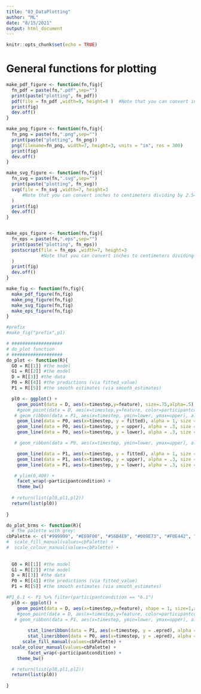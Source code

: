 ```yaml
---
title: "03_DataPlotting"
author: "ML"
date: "8/15/2021"
output: html_document
---
```


```r
knitr::opts_chunk$set(echo = TRUE)
```

# General functions for plotting

```r
make_pdf_figure <- function(fn,fig){
  fn_pdf = paste(fn,".pdf",sep="")
  print(paste("plotting", fn_pdf))
  pdf(file = fn_pdf ,width=9, height=8 )  #Note that you can convert inches to centimeters dividing by 2.54.
  print(fig)
  dev.off()
}

make_png_figure <- function(fn,fig){
  fn_png = paste(fn,".png",sep="")
  print(paste("plotting", fn_png))
  png(filename=fn_png, width=7, height=3, units = "in", res = 300)
  print(fig)
  dev.off()
}

make_svg_figure <- function(fn,fig){
  fn_svg = paste(fn,".svg",sep="")
  print(paste("plotting", fn_svg))
  svg(file = fn_svg ,width=7, height=3
      #Note that you can convert inches to centimeters dividing by 2.54.
  ) 
  print(fig)
  dev.off()
}


make_eps_figure <- function(fn,fig){
  fn_eps = paste(fn,".eps",sep="")
  print(paste("plotting", fn_eps))
  postscript(file = fn_eps ,width=7, height=3
             #Note that you can convert inches to centimeters dividing by 2.54.
  ) 
  print(fig)
  dev.off()
}

make_fig <- function(fn,fig){
  make_pdf_figure(fn,fig)
  make_png_figure(fn,fig)
  make_svg_figure(fn,fig)
  make_eps_figure(fn,fig)
}

#prefix
#make_fig("prefix",p1)
```

```r
# ###################
# do_plot function
# ###################
do_plot <- function(R){
  G0 = R[[1]] #the model
  G1 = R[[2]] #the model
  D = R[[3]] #the data
  P0 = R[[4]] #the predictions (via fitted_value)
  P1 = R[[5]] #the smooth estimates (via smooth_estimates)

  pl0 <- ggplot() +
    geom_point(data = D, aes(x=timestep,y=feature), size=.75,alpha=.5) +
    #geom_point(data = D, aes(x=timestep,y=feature, color=participantcondition),size=.75,alpha=.5) +
   # geom_ribbon(data = P1, aes(x=timestep, ymin=lower, ymax=upper), alpha = .2)  +
    geom_line(data = P0, aes(x=timestep, y = fitted), alpha = 1, size = 1, color = "red") +
    geom_line(data = P0, aes(x=timestep, y = upper), alpha = .3, size = 1, color = "red") +
    geom_line(data = P0, aes(x=timestep, y = lower), alpha = .3, size = 1, color = "red") +

   # geom_ribbon(data = P0, aes(x=timestep, ymin=lower, ymax=upper), alpha = .2) +

    geom_line(data = P1, aes(x=timestep, y = fitted), alpha = 1, size = 1, color = "blue") +
    geom_line(data = P1, aes(x=timestep, y = upper), alpha = .3, size = 1, color = "blue") +
    geom_line(data = P1, aes(x=timestep, y = lower), alpha = .3, size = 1, color = "blue") +

   # ylim(0,400) + 
    facet_wrap(~participantcondition) +
    theme_bw()
  
  # return(list(pl0,pl1,pl2))
  return(list(pl0))
  
}
```


```r
do_plot_brms <- function(R){
  # The palette with grey:
cbPalette <- c("#999999", "#E69F00", "#56B4E9", "#009E73", "#F0E442", "#0072B2", "#D55E00", "#CC79A7")
#  scale_fill_manual(values=cbPalette) +
#  scale_colour_manual(values=cbPalette) +
 
  
  G0 = R[[1]] #the model
  G1 = R[[2]] #the model
  D = R[[3]] #the data
  P0 = R[[4]] #the predictions (via fitted_value)
  P1 = R[[5]] #the smooth estimates (via smooth_estimates)

#P1_6.1 <- P1 %>% filter(participantcondition == "6.1")
  pl0 <- ggplot() +
    geom_point(data = D, aes(x=timestep,y=feature), shape = 1, size=1,alpha=.5) +
    #geom_point(data = D, aes(x=timestep,y=feature, color=participantcondition),size=.75,alpha=.5) +
   # geom_ribbon(data = P1, aes(x=timestep, ymin=lower, ymax=upper), alpha = .2)  +
   
        stat_lineribbon(data = P1, aes(x=timestep, y = .epred), alpha = 1, size = 1, .width=.1) + 
        stat_lineribbon(data = P0, aes(x=timestep, y = .epred), alpha = 1, size = 1, color = "red", .width=.1)+
      scale_fill_manual(values=cbPalette) +
  scale_colour_manual(values=cbPalette) +
        facet_wrap(~participantcondition) +
    theme_bw()

  # return(list(pl0,pl1,pl2))
  return(list(pl0))
  
}

```
